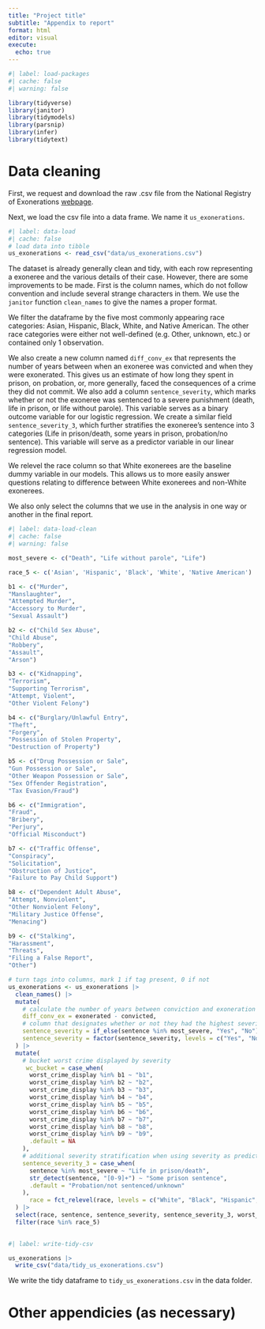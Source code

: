 ```yaml
---
title: "Project title"
subtitle: "Appendix to report"
format: html
editor: visual
execute:
  echo: true
---
```


```r
#| label: load-packages
#| cache: false
#| warning: false

library(tidyverse)
library(janitor)
library(tidymodels)
library(parsnip)
library(infer)
library(tidytext)
```

# Data cleaning

First, we request and download the raw .csv file from the National Registry of Exonerations [webpage](https://www.law.umich.edu/special/exoneration/Pages/about.aspx).

Next, we load the csv file into a data frame. We name it `us_exonerations`.

```r
#| label: data-load
#| cache: false
# load data into tibble
us_exonerations <- read_csv("data/us_exonerations.csv")
```
The dataset is already generally clean and tidy, with each row representing a exoneree and the various details of their case. However, there are some improvements to be made. First is the column names, which do not follow convention and include several strange characters in them. We use the `janitor` function `clean_names` to give the names a proper format.

We filter the dataframe by the five most commonly appearing race categories: Asian, Hispanic, Black, White, and Native American. The other race categories were either not well-defined (e.g. Other, unknown, etc.) or contained only 1 observation.

We also create a new column named `diff_conv_ex` that represents the number of years between when an exoneree was convicted and when they were exonerated. This gives us an estimate of how long they spent in prison, on probation, or, more generally, faced the consequences of a crime they did not commit. We also add a column `sentence_severity`, which marks whether or not the exoneree was sentenced to a severe punishment (death, life in prison, or life without parole). This variable serves as a binary outcome variable for our logistic regression. We create a similar field `sentence_severity_3`, which further stratifies the exoneree's sentence into 3 categories (Life in prison/death, some years in prison, probation/no sentence). This variable will serve as a predictor variable in our linear regression model. 

We relevel the race column so that White exonerees are the baseline dummy variable in our models. This allows us to more easily answer questions relating to difference between White exonerees and non-White exonerees. 

We also only select the columns that we use in the analysis in one way or another in the final report.

```r
#| label: data-load-clean
#| cache: false
#| warning: false

most_severe <- c("Death", "Life without parole", "Life")

race_5 <- c('Asian', 'Hispanic', 'Black', 'White', 'Native American')

b1 <- c("Murder",
"Manslaughter",
"Attempted Murder",
"Accessory to Murder",
"Sexual Assault")

b2 <- c("Child Sex Abuse",
"Child Abuse",
"Robbery",
"Assault",
"Arson")

b3 <- c("Kidnapping",
"Terrorism",
"Supporting Terrorism",
"Attempt, Violent",
"Other Violent Felony")

b4 <- c("Burglary/Unlawful Entry",
"Theft",
"Forgery",
"Possession of Stolen Property",
"Destruction of Property")

b5 <- c("Drug Possession or Sale",
"Gun Possession or Sale",
"Other Weapon Possession or Sale",
"Sex Offender Registration",
"Tax Evasion/Fraud")

b6 <- c("Immigration",
"Fraud",
"Bribery",
"Perjury",
"Official Misconduct")

b7 <- c("Traffic Offense",
"Conspiracy",
"Solicitation",
"Obstruction of Justice",
"Failure to Pay Child Support")

b8 <- c("Dependent Adult Abuse",
"Attempt, Nonviolent",
"Other Nonviolent Felony",
"Military Justice Offense",
"Menacing")

b9 <- c("Stalking",
"Harassment",
"Threats",
"Filing a False Report",
"Other")

# turn tags into columns, mark 1 if tag present, 0 if not
us_exonerations <- us_exonerations |>
  clean_names() |>
  mutate(
    # calculate the number of years between conviction and exoneration
    diff_conv_ex = exonerated - convicted,
    # column that designates whether or not they had the highest severity punishment
    sentence_severity = if_else(sentence %in% most_severe, "Yes", "No"),
    sentence_severity = factor(sentence_severity, levels = c("Yes", "No"))
  ) |>
  mutate(
    # bucket worst crime displayed by severity
     wc_bucket = case_when(
      worst_crime_display %in% b1 ~ "b1",
      worst_crime_display %in% b2 ~ "b2",
      worst_crime_display %in% b3 ~ "b3",
      worst_crime_display %in% b4 ~ "b4",
      worst_crime_display %in% b5 ~ "b5",
      worst_crime_display %in% b6 ~ "b6",
      worst_crime_display %in% b7 ~ "b7",
      worst_crime_display %in% b8 ~ "b8",
      worst_crime_display %in% b9 ~ "b9",
      .default = NA
    ),
    # additional severity stratification when using severity as predictor var
    sentence_severity_3 = case_when(
      sentence %in% most_severe ~ "Life in prison/death",
      str_detect(sentence, "[0-9]+") ~ "Some prison sentence",
      .default = "Probation/not sentenced/unknown"
    ),
      race = fct_relevel(race, levels = c("White", "Black", "Hispanic", "Native American", "Asian"))
  ) |>
  select(race, sentence, sentence_severity, sentence_severity_3, worst_crime_display, sex, wc_bucket, diff_conv_ex) |>
  filter(race %in% race_5)
  
```

```r
#| label: write-tidy-csv

us_exonerations |>
  write_csv("data/tidy_us_exonerations.csv")
```

We write the tidy dataframe to `tidy_us_exonerations.csv` in the data folder. 

# Other appendicies (as necessary)
